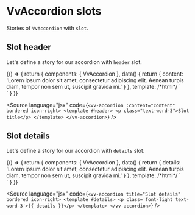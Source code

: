 
<Meta title="Components/Accordion/Slots" />

# VvAccordion slots

Stories of `VvAccordion` with `slot`.

## Slot header

Let's define a story for our accordion with `header` slot.

<Canvas>
	<Story name="slot-header">
		{() => {
			return {
				components: { VvAccordion },
				data() {
					return {
						content:
							'Lorem ipsum dolor sit amet, consectetur adipiscing elit. Aenean turpis diam, tempor non sem ut, suscipit gravida mi.'
					}
				},
				template:
					/*html*/
					`<div class="w-1/2">
						<vv-accordion :content="content" bordered icon-right>
							<template #header>
								<p class="text-word-3">Slot title</p>
							</template>
						</vv-accordion>
					</div>`
			}
		}}
	</Story>
</Canvas>

<Source
	language="jsx"
	code={`<vv-accordion :content="content" bordered icon-right>
	<template #header>
		<p class="text-word-3">Slot title</p>
	</template>
</vv-accordion>`}
/>

## Slot details

Let's define a story for our accordion with `details` slot.

<Canvas>
	<Story name="slot-details">
		{() => {
			return {
				components: { VvAccordion },
				data() {
					return {
						details:
							'Lorem ipsum dolor sit amet, consectetur adipiscing elit. Aenean turpis diam, tempor non sem ut, suscipit gravida mi.'
					}
				},
				template:
					/*html*/
					`<div class="w-1/2">
						<vv-accordion title="Slot details" bordered icon-right>
							<template #details>
								<p class='font-light text-word-3'>{{ details }}</p>
							</template>
						</vv-accordion>
					</div>`
			}
		}}
	</Story>
</Canvas>

<Source
	language="jsx"
	code={`<vv-accordion title="Slot details" bordered icon-right>
	<template #details>
		<p class='font-light text-word-3'>{{ details }}</p>
	</template>
</vv-accordion>`}
/>

